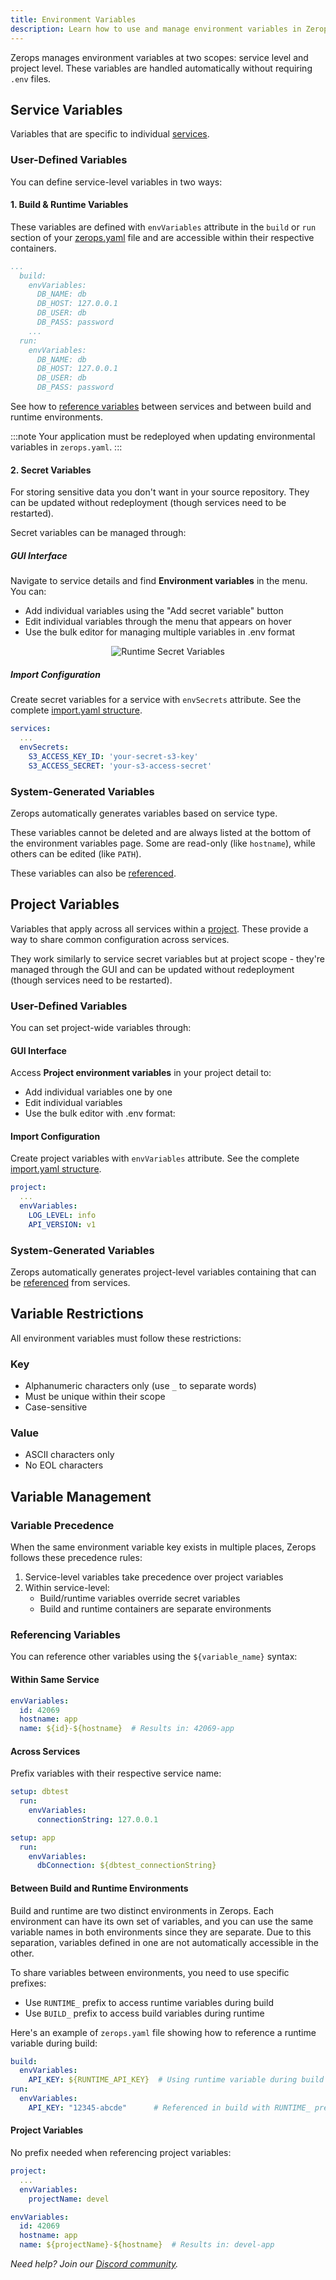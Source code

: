 ```yaml
---
title: Environment Variables
description: Learn how to use and manage environment variables in Zerops.
---
```



Zerops manages environment variables at two scopes: service level and project level. These variables are handled automatically without requiring `.env` files.

## Service Variables

Variables that are specific to individual [services](/features/infrastructure#services).

### User-Defined Variables

You can define service-level variables in two ways:

#### 1. Build & Runtime Variables

These variables are defined with `envVariables` attribute in the `build` or `run` section of your [zerops.yaml](/zerops-yaml/specification) file and are accessible within their respective containers.

```yaml title="zerops.yaml"
...
  build:
    envVariables:
      DB_NAME: db
      DB_HOST: 127.0.0.1
      DB_USER: db
      DB_PASS: password
    ...
  run:
    envVariables:
      DB_NAME: db
      DB_HOST: 127.0.0.1
      DB_USER: db
      DB_PASS: password
```

See how to [reference variables](#referencing-variables) between services and between build and runtime environments.

:::note
Your application must be redeployed when updating environmental variables in `zerops.yaml`.
:::

#### 2. Secret Variables

For storing sensitive data you don't want in your source repository. They can be updated without redeployment (though services need to be restarted).

Secret variables can be managed through:

##### GUI Interface

Navigate to service details and find **Environment variables** in the menu. You can:
- Add individual variables using the "Add secret variable" button
- Edit individual variables through the menu that appears on hover
- Use the bulk editor for managing multiple variables in .env format

<p align="center">
    <Image
    lightImage="/img/screenshots/secret_variables.webp"
    darkImage="/img/screenshots/secret_variables.webp"
    alt="Runtime Secret Variables"
    />
</p>

##### Import Configuration

Create secret variables for a service with `envSecrets` attribute. See the complete [import.yaml structure](/reference/import).

```yaml title="import.yaml"
services:
  ...
  envSecrets:
    S3_ACCESS_KEY_ID: 'your-secret-s3-key'
    S3_ACCESS_SECRET: 'your-s3-access-secret'
```

### System-Generated Variables

Zerops automatically generates variables based on service type.

These variables cannot be deleted and are always listed at the bottom of the environment variables page. Some are read-only (like `hostname`), while others can be edited (like `PATH`).

These variables can also be [referenced](#referencing-variables).

## Project Variables

Variables that apply across all services within a [project](/features/infrastructure#projects). These provide a way to share common configuration across services.

They work similarly to service secret variables but at project scope - they're managed through the GUI and can be updated without redeployment (though services need to be restarted).

### User-Defined Variables

You can set project-wide variables through:

#### GUI Interface

Access **Project environment variables** in your project detail to:
- Add individual variables one by one
- Edit individual variables
- Use the bulk editor with .env format:

#### Import Configuration

Create project variables with `envVariables` attribute. See the complete [import.yaml structure](/reference/import).

```yaml title="import.yaml"
project:
  ...
  envVariables:
    LOG_LEVEL: info
    API_VERSION: v1
```

### System-Generated Variables

Zerops automatically generates project-level variables containing that can be [referenced](#referencing-variables) from services.

## Variable Restrictions

All environment variables must follow these restrictions:

### Key
- Alphanumeric characters only (use `_` to separate words)
- Must be unique within their scope
- Case-sensitive

### Value
- ASCII characters only
- No EOL characters

## Variable Management

### Variable Precedence

When the same environment variable key exists in multiple places, Zerops follows these precedence rules:

1. Service-level variables take precedence over project variables
2. Within service-level:
   - Build/runtime variables override secret variables
   - Build and runtime containers are separate environments

### Referencing Variables

You can reference other variables using the `${variable_name}` syntax:

#### Within Same Service
```yaml
envVariables:
  id: 42069
  hostname: app
  name: ${id}-${hostname}  # Results in: 42069-app
```

#### Across Services
Prefix variables with their respective service name:
```yaml
setup: dbtest
  run:
    envVariables:
      connectionString: 127.0.0.1

setup: app
  run:
    envVariables:
      dbConnection: ${dbtest_connectionString}
```

#### Between Build and Runtime Environments

Build and runtime are two distinct environments in Zerops. Each environment can have its own set of variables, and you can use the same variable names in both environments since they are separate. Due to this separation, variables defined in one are not automatically accessible in the other.

To share variables between environments, you need to use specific prefixes:
- Use `RUNTIME_` prefix to access runtime variables during build
- Use `BUILD_` prefix to access build variables during runtime

Here's an example of `zerops.yaml` file showing how to reference a runtime variable during build:

```yaml title="zerops.yaml"
build:
  envVariables:
    API_KEY: ${RUNTIME_API_KEY}  # Using runtime variable during build
run:
  envVariables:
    API_KEY: "12345-abcde"      # Referenced in build with RUNTIME_ prefix
```

#### Project Variables
No prefix needed when referencing project variables:
```yaml title="import.yaml"
project:
  ...
  envVariables:
    projectName: devel
```

```yaml title="zerops.yaml"
envVariables:
  id: 42069
  hostname: app
  name: ${projectName}-${hostname}  # Results in: devel-app
```

*Need help? Join our [Discord community](https://discord.gg/zerops).*